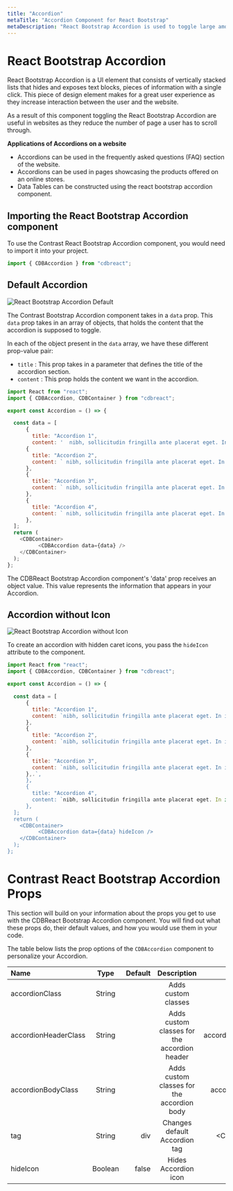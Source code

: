 ```yaml
---
title: "Accordion"
metaTitle: "Accordion Component for React Bootstrap"
metaDescription: "React Bootstrap Accordion is used to toggle large amount of items."
---
```



# React Bootstrap Accordion

React Bootstrap Accordion is a UI element that consists of vertically stacked lists that hides and exposes text blocks, pieces of information with a single click. This piece of design element makes for a great user experience as they increase interaction between the user and the website.


As a result of this component toggling the React Bootstrap Accordion are useful in websites as they reduce the number of page a user has to scroll through.

**Applications of Accordions on a website**

- Accordions can be used in the frequently asked questions (FAQ) section of the website.
- Accordions can be used in pages showcasing the products offered on an online stores.
- Data Tables can be constructed using the react bootstrap accordion component.


## Importing the React Bootstrap Accordion component

To use the Contrast React Bootstrap Accordion component, you would need to import it into your project. 

```javascript
import { CDBAccordion } from "cdbreact";
```

## Default Accordion

<img src={accordion1} alt="React Bootstrap Accordion Default"/>

The Contrast Bootstrap Accordion component takes in a `data` prop. This `data` prop takes in an array of objects, that holds the content that the accordion is supposed to toggle.

In each of the object present in the `data` array, we have these different prop-value pair:

- `title` : This prop takes in a parameter that defines the title of the accordion section.
- `content` : This prop holds the content we want in the accordion.

```javascript
import React from "react";
import { CDBAccordion, CDBContainer } from "cdbreact";

export const Accordion = () => {

  const data = [
      {
        title: "Accordion 1",
        content: '  nibh, sollicitudin fringilla ante placerat eget. In in vulputate neque. Mputate tellus ut sodales interdum. Nam non diam aliquam, iaculis enim vitae, imperdiet eros. Praesent lacinia pretium ante, quis rhon Donec sed lectus diam. Quisque a vehicula tortor, at viverra quam. Vecus ex auris eu tortor in est porttitor efficiturFusce sit amet purus id lacCurabitur posuere ligulaus rutrum dapibus. Fusce et dictum nisi, in vs lacus. Nam sit amet mauris ut sapien varius tincidunt in in velit.stibolutpat leo. in vel risus. Aliquam dignissim lectus sit amet odio malesuada eleifend. Quisque ligula erat, vestibulum vel massa nec, lobortis convalliulum posuere sem eu erat egestas, ut tempor sem ultrices. Curabitur vulaliquam vitae. Maecenas et eros nec leo ultrices rhoncus eget ac odio.},
      {
        title: "Accordion 2",
        content: ` nibh, sollicitudin fringilla ante placerat eget. In in vulputate neque. Mputate tellus ut sodales interdum. Nam non diam aliquam, iaculis enim vitae, imperdiet eros. Praesent lacinia pretium ante, quis rhon Donec sed lectus diam. Quisque a vehicula tortor, at viverra quam. Vecus ex auris eu tortor in est porttitor efficiturFusce sit amet purus id lacCurabitur posuere ligulaus rutrum dapibus. Fusce et dictum nisi, in vs lacus. Nam sit amet mauris ut sapien varius tincidunt in in velit.stibolutpat leo. in vel risus. Aliquam dignissim lectus sit amet odio malesuada eleifend. Quisque ligula erat, vestibulum vel massa nec, lobortis convalliulum posuere sem eu erat egestas, ut tempor sem ultrices. Curabitur vulaliquam vitae. Maecenas et eros nec leo ultrices rhoncus eget ac odio.`,
      },
      {
        title: "Accordion 3",
        content: ` nibh, sollicitudin fringilla ante placerat eget. In in vulputate neque. Mputate tellus ut sodales interdum. Nam non diam aliquam, iaculis enim vitae, imperdiet eros. Praesent lacinia pretium ante, quis rhon Donec sed lectus diam. Quisque a vehicula tortor, at viverra quam. Vecus ex auris eu tortor in est porttitor efficiturFusce sit amet purus id lacCurabitur posuere ligulaus rutrum dapibus. Fusce et dictum nisi, in vs lacus. Nam sit amet mauris ut sapien varius tincidunt in in velit.stibolutpat leo. in vel risus. Aliquam dignissim lectus sit amet odio malesuada eleifend. Quisque ligula erat, vestibulum vel massa nec, lobortis convalliulum posuere sem eu erat egestas, ut tempor sem ultrices. Curabitur vulaliquam vitae. Maecenas et eros nec leo ultrices rhoncus eget ac odio.`,
      },
      {
        title: "Accordion 4",
        content: ` nibh, sollicitudin fringilla ante placerat eget. In in vulputate neque. Mputate tellus ut sodales interdum. Nam non diam aliquam, iaculis enim vitae, imperdiet eros. Praesent lacinia pretium ante, quis rhon Donec sed lectus diam. Quisque a vehicula tortor, at viverra quam. Vecus ex auris eu tortor in est porttitor efficiturFusce sit amet purus id lacCurabitur posuere ligulaus rutrum dapibus. Fusce et dictum nisi, in vs lacus. Nam sit amet mauris ut sapien varius tincidunt in in velit.stibolutpat leo. in vel risus. Aliquam dignissim lectus sit amet odio malesuada eleifend. Quisque ligula erat, vestibulum vel massa nec, lobortis convalliulum posuere sem eu erat egestas, ut tempor sem ultrices. Curabitur vulaliquam vitae. Maecenas et eros nec leo ultrices rhoncus eget ac odio.`,
      },
  ];
  return (
    <CDBContainer>
          <CDBAccordion data={data} />
    </CDBContainer>
  );
};
```

The CDBReact Bootstrap Accordion component's 'data' prop receives an object value. This value represents the information that appears in your Accordion. 

## Accordion without Icon

<img src={accordion2} alt="React Bootstrap Accordion without Icon"/>

To create an accordion with hidden caret icons, you pass the `hideIcon` attribute to the component.

```javascript
import React from "react";
import { CDBAccordion, CDBContainer } from "cdbreact";

export const Accordion = () => {

  const data = [
      {
        title: "Accordion 1",
        content: `nibh, sollicitudin fringilla ante placerat eget. In in vulputate neque. Mputate tellus ut sodales interdum. Nam non diam aliquam, iaculis enim vitae, imperdiet eros. Praesent lacinia pretium ante, quis rhon Donec sed lectus diam. Quisque a vehicula tortor, at viverra quam. Vecus ex auris eu tortor in est porttitor efficiturFusce sit amet purus id lacCurabitur posuere ligulaus rutrum dapibus. Fusce et dictum nisi, in vs lacus. Nam sit amet mauris ut sapien varius tincidunt in in velit.stibolutpat leo. in vel risus. Aliquam dignissim lectus sit amet odio malesuada eleifend. Quisque ligula erat, vestibulum vel massa nec, lobortis convalliulum posuere sem eu erat egestas, ut tempor sem ultrices. Curabitur vulaliquam vitae. Maecenas et eros nec leo ultrices rhoncus eget ac odio.`,
      },
      {
        title: "Accordion 2",
        content: `nibh, sollicitudin fringilla ante placerat eget. In in vulputate neque. Mputate tellus ut sodales interdum. Nam non diam aliquam, iaculis enim vitae, imperdiet eros. Praesent lacinia pretium ante, quis rhon Donec sed lectus diam. Quisque a vehicula tortor, at viverra quam. Vecus ex auris eu tortor in est porttitor efficiturFusce sit amet purus id lacCurabitur posuere ligulaus rutrum dapibus. Fusce et dictum nisi, in vs lacus. Nam sit amet mauris ut sapien varius tincidunt in in velit.stibolutpat leo. in vel risus. Aliquam dignissim lectus sit amet odio malesuada eleifend. Quisque ligula erat, vestibulum vel massa nec, lobortis convalliulum posuere sem eu erat egestas, ut tempor sem ultrices. Curabitur vulaliquam vitae. Maecenas et eros nec leo ultrices rhoncus eget ac odio.`,
      },
      {
        title: "Accordion 3",
        content: `nibh, sollicitudin fringilla ante placerat eget. In in vulputate neque. Mputate tellus ut sodales interdum. Nam non diam aliquam, iaculis enim vitae, imperdiet eros. Praesent lacinia pretium ante, quis rhon Donec sed lectus diam. Quisque a vehicula tortor, at viverra quam. Vecus ex auris eu tortor in est porttitor efficiturFusce sit amet purus id lacCurabitur posuere ligulaus rutrum dapibus. Fusce et dictum nisi, in vs lacus. Nam sit amet mauris ut sapien varius tincidunt in in velit.stibolutpat leo. in vel risus. Aliquam dignissim lectus sit amet odio malesuada eleifend. Quisque ligula erat, vestibulum vel massa nec, lobortis convalliulum posuere sem eu erat egestas, ut tempor sem ultrices. Curabitur vulaliquam vitae. Maecenas et eros nec leo ultrices rhoncus eget ac odio.`,
      },.`,
      },
      {
        title: "Accordion 4",
        content: `nibh, sollicitudin fringilla ante placerat eget. In in vulputate neque. Mputate tellus ut sodales interdum. Nam non diam aliquam, iaculis enim vitae, imperdiet eros. Praesent lacinia pretium ante, quis rhon Donec sed lectus diam. Quisque a vehicula tortor, at viverra quam. Vecus ex auris eu tortor in est porttitor efficiturFusce sit amet purus id lacCurabitur posuere ligulaus rutrum dapibus. Fusce et dictum nisi, in vs lacus. Nam sit amet mauris ut sapien varius tincidunt in in velit.stibolutpat leo. in vel risus. Aliquam dignissim lectus sit amet odio malesuada eleifend. Quisque ligula erat, vestibulum vel massa nec, lobortis convalliulum posuere sem eu erat egestas, ut tempor sem ultrices. Curabitur vulaliquam vitae. Maecenas et eros nec leo ultrices rhoncus eget ac odio.`,
      },
  ];
  return (
    <CDBContainer>
          <CDBAccordion data={data} hideIcon />
    </CDBContainer>
  );
};
```


# Contrast React Bootstrap Accordion Props

This section will build on your information about the props you get to use with the CDBReact Bootstrap Accordion component. You will find out what these props do, their default values, and how you would use them in your code.

The table below lists the prop options of the `CDBAccordion` component to personalize your Accordion.

| Name            | Type        | Default      |   Description| Example      |
| :------------- | :----------: | -----------: | :----------: | -----------: |
| accordionClass | String       | |Adds custom classes	      |     <CDBAccordion accordionClass="myClass" ... />  |
| accordionHeaderClass | String |              |Adds custom classes for the accordion header|     <CDBAccordion accordionHeaderClass="myHeaderClass" ... />  |
| accordionBodyClass | String   |              |Adds custom classes for the accordion body|     <CDBAccordion accordionBodyClass="myBodyClass" ... />  |
| tag            | String       | div          | Changes default Accordion tag | <CDBAccordion tag="Accordion" ... />  |
| hideIcon       | Boolean      | false        | Hides Accordion icon | <CDBAccordion hideIcon .../>  |
